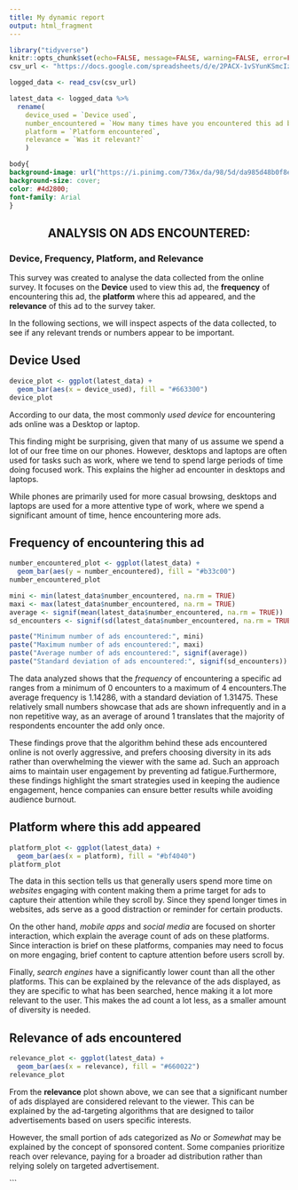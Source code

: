 ```yaml
---
title: My dynamic report
output: html_fragment
---
```


```r
library("tidyverse")
knitr::opts_chunk$set(echo=FALSE, message=FALSE, warning=FALSE, error=FALSE, fig.width = 8, fig.height = 5)
csv_url <- "https://docs.google.com/spreadsheets/d/e/2PACX-1vSYunKSmcIzzpRX57aZlDxBbi-V7GQrD2_95gPjLO3-r27FCKe-TIuahrtXubdUF3UopDFR9Ke2welg/pub?output=csv"

logged_data <- read_csv(csv_url)

latest_data <- logged_data %>% 
  rename(
    device_used = `Device used`,
    number_encountered = `How many times have you encountered this ad before?`,
    platform = `Platform encountered`,
    relevance = `Was it relevant?`
    )
```

```css
body{
background-image: url("https://i.pinimg.com/736x/da/98/5d/da985d48b0f8eeeef908b27390377be3.jpg"); 
background-size: cover;
color: #4d2800;
font-family: Arial
}
```
<center>
## ANALYSIS ON ADS ENCOUNTERED: 
</center>

### Device, Frequency, Platform, and Relevance

This survey was created to analyse the data collected from the online survey. It focuses on the **Device** used to view this ad, the **frequency** of encountering this ad, the **platform** where this ad appeared, and the **relevance** of this ad to the survey taker.

In the following sections, we will inspect aspects of the data collected, to see if any relevant trends or numbers appear to be important. 


## Device Used
```r

device_plot <- ggplot(latest_data) + 
  geom_bar(aes(x = device_used), fill = "#663300") 
device_plot

```

According to our data, the most commonly *used device* for encountering ads online was a Desktop or laptop.

This finding might be surprising, given that many of us assume we spend a lot of our free time on our phones. However, desktops and laptops are often used for tasks such as work, where we tend to spend large periods of time doing focused work. This explains the higher ad encounter in desktops and laptops.  

While phones are primarily used for more casual browsing, desktops and laptops are used for a more attentive type of work, where we spend a significant amount of time, hence encountering more ads.


## Frequency of encountering this ad


```r
number_encountered_plot <- ggplot(latest_data) + 
  geom_bar(aes(y = number_encountered), fill = "#b33c00")
number_encountered_plot

mini <- min(latest_data$number_encountered, na.rm = TRUE)
maxi <- max(latest_data$number_encountered, na.rm = TRUE)
average <- signif(mean(latest_data$number_encountered, na.rm = TRUE))
sd_encounters <- signif(sd(latest_data$number_encountered, na.rm = TRUE))

paste("Minimum number of ads encountered:", mini)
paste("Maximum number of ads encountered:", maxi)
paste("Average number of ads encountered:", signif(average))
paste("Standard deviation of ads encountered:", signif(sd_encounters))

```

The data analyzed shows that the *frequency* of encountering a specific ad ranges from a minimum of 0 encounters to a maximum of 4 encounters.The average frequency is 1.14286, with a standard deviation of 1.31475. These relatively small numbers showcase that ads are shown infrequently and in a non repetitive way, as an average of around 1 translates that the majority of respondents encounter the add only once. 

These findings prove that the algorithm behind these ads encountered online is not overly aggressive, and prefers choosing diversity in its ads rather than overwhelming the viewer with the same ad. Such an approach aims to maintain user engagement by preventing ad fatigue.Furthermore, these findings highlight the smart strategies used in keeping the audience engagement, hence companies can ensure better results while avoiding audience burnout.

## Platform where this add appeared
```r
platform_plot <- ggplot(latest_data) + 
  geom_bar(aes(x = platform), fill = "#bf4040")
platform_plot
```

The data in this section tells us that generally users spend more time on *websites* engaging with content making them a prime target for ads to capture their attention while they scroll by. Since they spend longer times in websites, ads serve as a good distraction or reminder for certain products.

On the other hand, *mobile apps* and *social media* are focused on shorter interaction, which explain the average count of ads on these platforms. Since interaction is brief on these platforms, companies may need to focus on more engaging, brief content to capture attention before users scroll by.

Finally, *search engines* have a significantly lower count than all the other platforms. This can be explained by the relevance of the ads displayed, as they are specific to what has been searched, hence making it a lot more relevant to the user. This makes the ad count a lot less, as a smaller amount of diversity is needed.


## Relevance of ads encountered


```r
relevance_plot <- ggplot(latest_data) + 
  geom_bar(aes(x = relevance), fill = "#660022")
relevance_plot
```


From the **relevance** plot shown above, we can see that a significant number of ads displayed are considered relevant to the viewer. This can be explained by the ad-targeting algorithms that are designed to tailor advertisements based on users specific interests. 

However, the small portion of ads categorized as *No* or *Somewhat* may be explained by the concept of sponsored content. Some companies prioritize reach over relevance, paying for a broader ad distribution rather than relying solely on targeted advertisement.



```